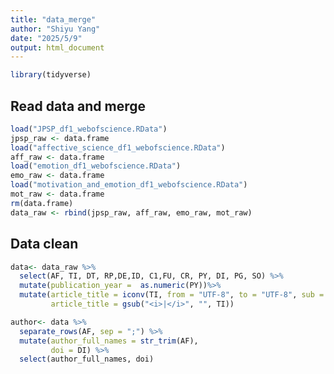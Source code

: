 ```yaml
---
title: "data_merge"
author: "Shiyu Yang"
date: "2025/5/9"
output: html_document
---
```

```r
library(tidyverse)
```

## Read data and merge
```r
load("JPSP_df1_webofscience.RData") 
jpsp_raw <- data.frame
load("affective_science_df1_webofscience.RData") 
aff_raw <- data.frame
load("emotion_df1_webofscience.RData")
emo_raw <- data.frame
load("motivation_and_emotion_df1_webofscience.RData")
mot_raw <- data.frame
rm(data.frame)
data_raw <- rbind(jpsp_raw, aff_raw, emo_raw, mot_raw)
```

## Data clean
```r
data<- data_raw %>% 
  select(AF, TI, DT, RP,DE,ID, C1,FU, CR, PY, DI, PG, SO) %>% 
  mutate(publication_year =  as.numeric(PY))%>% 
  mutate(article_title = iconv(TI, from = "UTF-8", to = "UTF-8", sub = ""),
         article_title = gsub("<i>|</i>", "", TI))

author<- data %>%
  separate_rows(AF, sep = ";") %>%
  mutate(author_full_names = str_trim(AF),
         doi = DI) %>% 
  select(author_full_names, doi)
```

